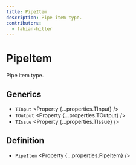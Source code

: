 ```yaml
---
title: PipeItem
description: Pipe item type.
contributors:
  - fabian-hiller
---
```



# PipeItem

Pipe item type.

## Generics

- `TInput` <Property {...properties.TInput} />
- `TOutput` <Property {...properties.TOutput} />
- `TIssue` <Property {...properties.TIssue} />

## Definition

- `PipeItem` <Property {...properties.PipeItem} />
